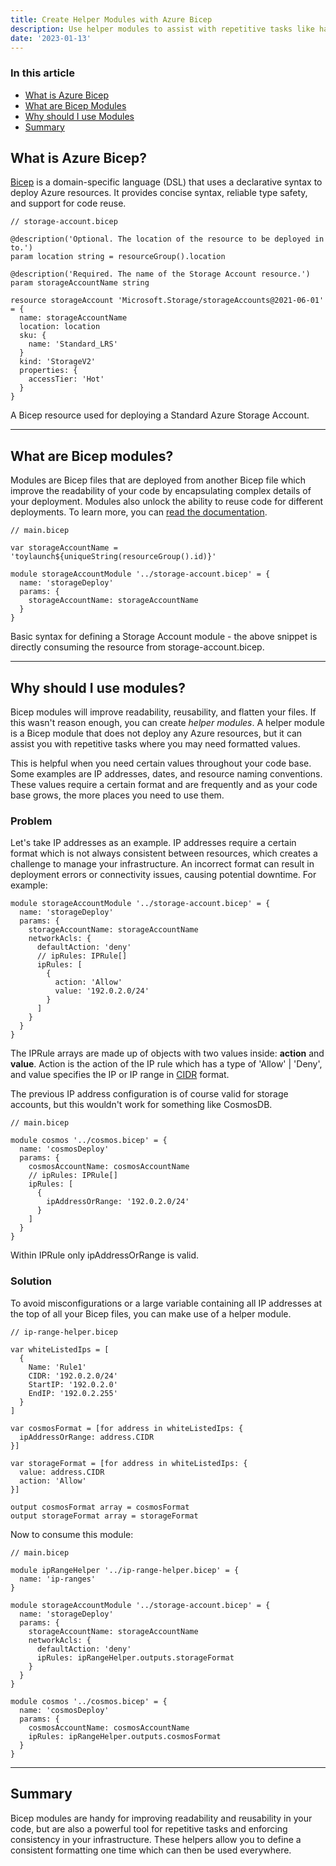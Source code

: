 ```yaml
---
title: Create Helper Modules with Azure Bicep
description: Use helper modules to assist with repetitive tasks like handling IP address formats, dates, or even naming conventions.
date: '2023-01-13'
---
```


### In this article

- [What is Azure Bicep](#what-is-azure-bicep)
- [What are Bicep Modules](#what-are-bicep-modules)
- [Why should I use Modules](#why-should-i-use-modules)
- [Summary](#summary)

<h2 id='what-is-azure-bicep'>What is Azure Bicep?</h2>

[Bicep](https://learn.microsoft.com/en-us/azure/azure-resource-manager/bicep/overview?tabs=bicep) is a domain-specific language (DSL) that uses a declarative syntax to deploy Azure resources. It provides concise syntax, reliable type safety, and support for code reuse.

```bicep
// storage-account.bicep

@description('Optional. The location of the resource to be deployed in to.')
param location string = resourceGroup().location

@description('Required. The name of the Storage Account resource.')
param storageAccountName string

resource storageAccount 'Microsoft.Storage/storageAccounts@2021-06-01' = {
  name: storageAccountName
  location: location
  sku: {
    name: 'Standard_LRS'
  }
  kind: 'StorageV2'
  properties: {
    accessTier: 'Hot'
  }
}
```

A Bicep resource used for deploying a Standard Azure Storage Account.

---

<h2 id='what-are-bicep-modules'>What are Bicep modules?</h2>

Modules are Bicep files that are deployed from another Bicep file which improve the readability of your code by encapsulating complex details of your deployment. Modules also unlock the ability to reuse code for different deployments. To learn more, you can [read the documentation](https://learn.microsoft.com/en-us/azure/azure-resource-manager/bicep/modules).

```bicep
// main.bicep

var storageAccountName = 'toylaunch${uniqueString(resourceGroup().id)}'

module storageAccountModule '../storage-account.bicep' = {
  name: 'storageDeploy'
  params: {
    storageAccountName: storageAccountName
  }
}
```

Basic syntax for defining a Storage Account module - the above snippet is directly consuming the resource from <span class='bg-secondary rounded-md p-1'>storage-account.bicep</span>.

---

<h2 id='why-should-i-use-modules'>Why should I use modules?</h2>

Bicep modules will improve readability, reusability, and flatten your files. If this wasn't reason enough, you can create _helper modules_. A helper module is a Bicep module that does not deploy any Azure resources, but it can assist you with repetitive tasks where you may need formatted values.

This is helpful when you need certain values throughout your code base. Some examples are IP addresses, dates, and resource naming conventions. These values require a certain format and are frequently and as your code base grows, the more places you need to use them.

### Problem

Let's take IP addresses as an example. IP addresses require a certain format which is not always consistent between resources, which creates a challenge to manage your infrastructure. An incorrect format can result in deployment errors or connectivity issues, causing potential downtime. For example:

```bicep
module storageAccountModule '../storage-account.bicep' = {
  name: 'storageDeploy'
  params: {
    storageAccountName: storageAccountName
    networkAcls: {
      defaultAction: 'deny'
      // ipRules: IPRule[]
      ipRules: [
        {
          action: 'Allow'
          value: '192.0.2.0/24'
        }
      ]
    }
  }
}
```

The <span class='bg-secondary rounded-md p-1'>IPRule</span> arrays are made up of objects with two values inside: **action** and **value**. Action is the action of the IP rule which has a type of <span class='bg-secondary rounded-md p-1'>'Allow' | 'Deny'</span>, and value specifies the IP or IP range in [CIDR](https://en.wikipedia.org/wiki/Classless_Inter-Domain_Routing) format.

The previous IP address configuration is of course valid for storage accounts, but this wouldn't work for something like CosmosDB.

```bicep
// main.bicep

module cosmos '../cosmos.bicep' = {
  name: 'cosmosDeploy'
  params: {
    cosmosAccountName: cosmosAccountName
    // ipRules: IPRule[]
    ipRules: [
      {
        ipAddressOrRange: '192.0.2.0/24'
      }
    ]
  }
}
```

Within <span class='bg-secondary rounded-md p-1'>IPRule</span> only <span class='bg-secondary rounded-md p-1'>ipAddressOrRange</span> is valid.

### Solution

To avoid misconfigurations or a large variable containing all IP addresses at the top of all your Bicep files, you can make use of a helper module.

```bicep
// ip-range-helper.bicep

var whiteListedIps = [
  {
    Name: 'Rule1'
    CIDR: '192.0.2.0/24'
    StartIP: '192.0.2.0'
    EndIP: '192.0.2.255'
  }
]

var cosmosFormat = [for address in whiteListedIps: {
  ipAddressOrRange: address.CIDR
}]

var storageFormat = [for address in whiteListedIps: {
  value: address.CIDR
  action: 'Allow'
}]

output cosmosFormat array = cosmosFormat
output storageFormat array = storageFormat
```

Now to consume this module:

```bicep
// main.bicep

module ipRangeHelper '../ip-range-helper.bicep' = {
  name: 'ip-ranges'
}

module storageAccountModule '../storage-account.bicep' = {
  name: 'storageDeploy'
  params: {
    storageAccountName: storageAccountName
    networkAcls: {
      defaultAction: 'deny'
      ipRules: ipRangeHelper.outputs.storageFormat
    }
  }
}

module cosmos '../cosmos.bicep' = {
  name: 'cosmosDeploy'
  params: {
    cosmosAccountName: cosmosAccountName
    ipRules: ipRangeHelper.outputs.cosmosFormat
  }
}
```

---

<h2 id='summary'>Summary</h2>

Bicep modules are handy for improving readability and reusability in your code, but are also a powerful tool for repetitive tasks and enforcing consistency in your infrastructure. These helpers allow you to define a consistent formatting one time which can then be used everywhere.
